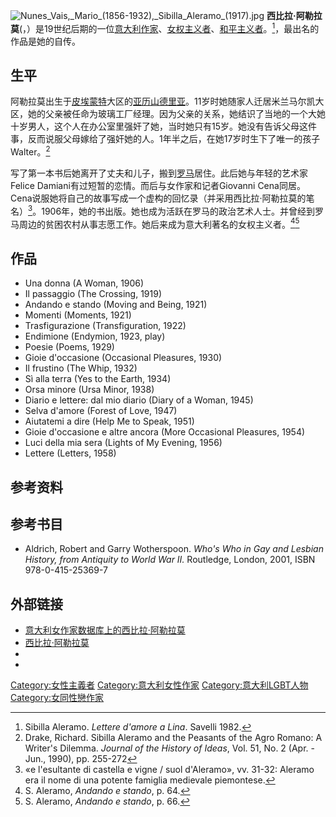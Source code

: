 [[File:Nunes_Vais,_Mario_(1856-1932),_Sibilla_Aleramo_(1917).jpg|thumb]]
'''西比拉·阿勒拉莫'''({{lang-it|'''Sibilla Aleramo'''}}，{{bd|1876年|8月14日|1960年|1月13日|catIdx=A}}）是19世纪后期的一位[[意大利|意大利]][[作家|作家]]、[[女权主义|女权主义者]]、[[和平主义|和平主义者]]。<ref>Sibilla Aleramo. ''Lettere d'amore a Lina''. Savelli 1982.</ref>，最出名的作品是她的自传。

== 生平 ==
阿勒拉莫出生于[[皮埃蒙特|皮埃蒙特]]大区的[[亚历山德里亚_(意大利)|亚历山德里亚]]。11岁时她随家人迁居米兰马尔凯大区，她的父亲被任命为玻璃工厂经理。因为父亲的关系，她结识了当地的一个大她十岁男人，这个人在办公室里强奸了她，当时她只有15岁。她没有告诉父母这件事，反而说服父母嫁给了强奸她的人。1年半之后，在她17岁时生下了唯一的孩子Walter。<ref name="drake">Drake, Richard. Sibilla Aleramo and the Peasants of the Agro Romano: A Writer's Dilemma. ''Journal of the History of Ideas'', Vol. 51, No. 2 (Apr. - Jun., 1990), pp. 255-272</ref>

写了第一本书后她离开了丈夫和儿子，搬到[[罗马|罗马]]居住。此后她与年轻的艺术家Felice Damiani有过短暂的恋情。而后与女作家和记者Giovanni Cena同居。Cena说服她将自己的故事写成一个虚构的回忆录（并采用西比拉·阿勒拉莫的笔名）<ref>«e l'esultante di castella e vigne / 
suol d'Aleramo», vv. 31-32: Aleramo era il nome di una potente famiglia medievale piemontese.</ref>。1906年，她的书出版。她也成为活跃在罗马的政治艺术人士。并曾经到罗马周边的贫困农村从事志愿工作。她后来成为意大利著名的女权主义者。<ref>S. Aleramo, ''Andando e stando'', p. 64.</ref><ref>S. Aleramo, ''Andando e stando'', p. 66.</ref> 

== 作品 ==
{{div col}}
* Una donna (A Woman, 1906)
* Il passaggio (The Crossing, 1919)
* Andando e stando (Moving and Being, 1921)
* Momenti (Moments, 1921)
* Trasfigurazione (Transfiguration, 1922)
* Endimione (Endymion, 1923, play)
* Poesie (Poems, 1929)
* Gioie d'occasione (Occasional Pleasures, 1930)
* Il frustino (The Whip, 1932)
* Sì alla terra (Yes to the Earth, 1934)
* Orsa minore (Ursa Minor, 1938)
* Diario e lettere: dal mio diario (Diary of a Woman, 1945)
* Selva d'amore (Forest of Love, 1947)
* Aiutatemi a dire (Help Me to Speak, 1951)
* Gioie d'occasione e altre ancora (More Occasional Pleasures, 1954)
* Luci della mia sera (Lights of My Evening, 1956)
* Lettere (Letters, 1958)
{{div col end}}

== 参考资料 ==
{{reflist}}

== 参考书目 ==
* Aldrich, Robert and Garry Wotherspoon. ''Who's Who in Gay and Lesbian History, from Antiquity to World War II.'' Routledge, London, 2001, ISBN 978-0-415-25369-7

== 外部链接 ==
* [http://colet.uchicago.edu/cgi-bin/iww/authoridx.pl?auth_code=A0002&showfullrecord=ON 意大利女作家数据库上的西比拉·阿勒拉莫]{{dead link|date=2018年1月 |bot=InternetArchiveBot |fix-attempted=yes }}
* [http://translate.google.com/translate?hl=en&sl=it&u=http://www.archiviodistato.firenze.it/memoriadonne/bio_aleramo.htm&sa=X&oi=translate&resnum=7&ct=result&prev=/search%3Fq%3DSibilla%2BAleramo%26hl%3Den%26sa%3DG 西比拉·阿勒拉莫] {{Wayback|url=http://translate.google.com/translate?hl=en&sl=it&u=http%3A%2F%2Fwww.archiviodistato.firenze.it%2Fmemoriadonne%2Fbio_aleramo.htm&sa=X&oi=translate&resnum=7&ct=result&prev=%2Fsearch%3Fq%3DSibilla%2BAleramo%26hl%3Den%26sa%3DG |date=20200725020406 }}
* {{gutenberg author | id=Sibilla_Aleramo| name=西比拉·阿勒拉莫}} 
* {{worldcat id|id=lccn-n79-32996}}

{{Authority control}}
{{DEFAULTSORT:Aleramo, Sibilla}}
[[Category:女性主義者|Category:女性主義者]]
[[Category:意大利女性作家|Category:意大利女性作家]]
[[Category:意大利LGBT人物|Category:意大利LGBT人物]]
[[Category:女同性戀作家|Category:女同性戀作家]]